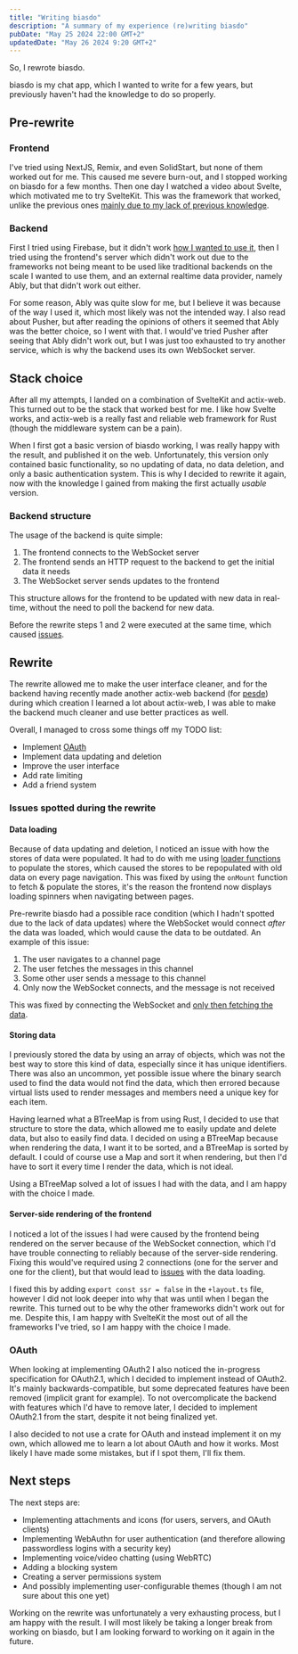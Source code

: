 ```yaml
---
title: "Writing biasdo"
description: "A summary of my experience (re)writing biasdo"
pubDate: "May 25 2024 22:00 GMT+2"
updatedDate: "May 26 2024 9:20 GMT+2"
---
```


So, I rewrote biasdo.

biasdo is my chat app, which I wanted to write for a few years, but previously haven't had the knowledge to do so properly.

## Pre-rewrite

### Frontend

I've tried using NextJS, Remix, and even SolidStart, but none of them worked out for me. This caused me severe burn-out, and I stopped working on biasdo for a few months.
Then one day I watched a video about Svelte, which motivated me to try SvelteKit. This was
the framework that worked, unlike the previous ones [mainly due to my lack of previous knowledge](#server-side-rendering-of-the-frontend).

### Backend

First I tried using Firebase, but it didn't work [how I wanted to use it](#backend-structure), then I tried using
the frontend's server which didn't work out due to the frameworks not being meant to be used like traditional backends on the scale I wanted to use them,
and an external realtime data provider, namely Ably, but that didn't work out either.

For some reason, Ably was
quite slow for me, but I believe it was because of the way I used it, which most likely was not the intended way.
I also read about Pusher, but after reading the opinions of others it seemed that Ably was the better choice, so I went with that.
I would've tried Pusher after seeing that Ably didn't work out, but I was just too exhausted to try another service, which is why
the backend uses its own WebSocket server.

## Stack choice

After all my attempts, I landed on a combination of SvelteKit and actix-web. This turned out to be the stack that worked best for me.
I like how Svelte works, and actix-web is a really fast and reliable web framework for Rust (though the middleware system can be a pain).

When I first got a basic version of biasdo working, I was really happy with the result, and published it on the web.
Unfortunately, this version only contained basic functionality, so no updating of data, no data deletion, and only a basic authentication system.
This is why I decided to rewrite it again, now with the knowledge I gained from making the first actually _usable_ version.

### Backend structure

The usage of the backend is quite simple:

1. The frontend connects to the WebSocket server
2. The frontend sends an HTTP request to the backend to get the initial data it needs
3. The WebSocket server sends updates to the frontend

This structure allows for the frontend to be updated with new data in real-time, without the need to poll the backend for new data.

Before the rewrite steps 1 and 2 were executed at the same time, which caused [issues](#data-loading).

## Rewrite

The rewrite allowed me to make the user interface cleaner, and for the backend having recently made another actix-web backend (for [pesde](https://pesde.daimond113.com))
during which creation I learned a lot about actix-web, I was able to make the backend much cleaner and use better practices as well.

Overall, I managed to cross some things off my TODO list:

- Implement [OAuth](#oauth)
- Implement data updating and deletion
- Improve the user interface
- Add rate limiting
- Add a friend system

### Issues spotted during the rewrite

#### Data loading

Because of data updating and deletion, I noticed an issue with how the stores of data were populated. It had to do with me using [loader functions](https://kit.svelte.dev/docs/load) to populate the stores,
which caused the stores to be repopulated with old data on every page navigation. This was fixed by using the `onMount` function to fetch & populate the stores,
it's the reason the frontend now displays loading spinners when navigating between pages.

Pre-rewrite biasdo had a possible race condition (which I hadn't spotted due to the lack of data updates) where the WebSocket would connect
_after_ the data was loaded, which would cause the data to be outdated. An example of this issue:

1. The user navigates to a channel page
2. The user fetches the messages in this channel
3. Some other user sends a message to this channel
4. Only now the WebSocket connects, and the message is not received

This was fixed by connecting the WebSocket and [only then fetching the data](https://github.com/daimond113/biasdo/blob/961a69de5ca631c53eabca7cc697fa48e79dc6b3/packages/client/src/lib/stores.ts#L535-L537).

#### Storing data

I previously stored the data by using an array of objects, which was not the best way to store this kind of data, especially since it has unique identifiers.
There was also an uncommon, yet possible issue where the binary search used to find the data would not find the data, which then errored because virtual lists used
to render messages and members need a unique key for each item.

Having learned what a BTreeMap is from using Rust, I decided to use that structure to store the data, which allowed me to easily update and delete data, but also to easily find data.
I decided on using a BTreeMap because when rendering the data, I want it to be sorted, and a BTreeMap is sorted by default.
I could of course use a Map and sort it when rendering, but then I'd have to sort it every time I render the data, which is not ideal.

Using a BTreeMap solved a lot of issues I had with the data, and I am happy with the choice I made.

#### Server-side rendering of the frontend

I noticed a lot of the issues I had were caused by the frontend being rendered on the server because of the WebSocket connection,
which I'd have trouble connecting to reliably because of the server-side rendering. Fixing this would've required
using 2 connections (one for the server and one for the client), but that would lead to [issues](#data-loading) with the data loading.

I fixed this by adding `export const ssr = false` in the `+layout.ts` file, however I did not look deeper into why that was until when I began the rewrite.
This turned out to be why the other frameworks didn't work out for me.
Despite this, I am happy with SvelteKit the most out of all the frameworks I've tried, so I am happy with the choice I made.

### OAuth

When looking at implementing OAuth2 I also noticed the in-progress specification for OAuth2.1, which I decided to implement instead of OAuth2.
It's mainly backwards-compatible, but some deprecated features have been removed (implicit grant for example). To not overcomplicate the backend
with features which I'd have to remove later, I decided to implement OAuth2.1 from the start, despite it not being finalized yet.

I also decided to not use a crate for OAuth and instead implement it on my own, which allowed me to learn a lot about OAuth and how it works.
Most likely I have made some mistakes, but if I spot them, I'll fix them.

## Next steps

The next steps are:

- Implementing attachments and icons (for users, servers, and OAuth clients)
- Implementing WebAuthn for user authentication (and therefore allowing passwordless logins with a security key)
- Implementing voice/video chatting (using WebRTC)
- Adding a blocking system
- Creating a server permissions system
- And possibly implementing user-configurable themes (though I am not sure about this one yet)

Working on the rewrite was unfortunately a very exhausting process, but I am happy with the result. I will most likely
be taking a longer break from working on biasdo, but I am looking forward to working on it again in the future.
